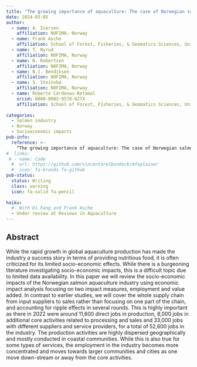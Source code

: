 ```yaml
---
title: "The growing importance of aquaculture: The case of Norwegian salmon"
date: 2024-03-05
author:
  - name: A. Iversen
    affiliation: NOFIMA, Norway
  - name: Frank Asche
    affiliation: School of Forest, Fisheries, & Geomatics Sciences, University of Florida
  - name: T. Nyrud
    affiliation: NOFIMA, Norway
  - name: R. Robertsen
    affiliation: NOFIMA, Norway
  - name: B.I. Bendiksen
    affiliation: NOFIMA, Norway
  - name: S. Steinsbø
    affiliation: NOFIMA, Norway  
  - name: Roberto Cárdenas-Retamal
    orcid: 0000-0002-9578-827X
    affiliation: School of Forest, Fisheries, & Geomatics Sciences, University of Florida
  
categories:
  - Salmon industry 
  - Norway
  - Socioeconomic impacts
pub-info:
  reference: >-
    “The growing importance of aquaculture: The case of Norwegian salmon”
#  links:
 # - name: Code
  #  url: https://github.com/vincentarelbundock/mfxplainer
  #  icon: fa-brands fa-github
pub-status: 
  status: Writing
  class: warning
  icon: fa-solid fa-pencil
  
haiku: 
  #- With Di Fang and Frank Asche
  - Under review at Reviews in Aquaculture
---
```


## Abstract 

While the rapid growth in global aquaculture production has made the industry a success story in terms of providing nutritious food, it is often criticized for its limited socio-economic effects. While there is a burgeoning literature investigating socio-economic impacts, this is a difficult topic due to limited data availability. In this paper we will review the socio-economic impacts of the Norwegian salmon aquaculture industry using economic impact analysis focusing on two impact measures, employment and value added. In contrast to earlier studies, we will cover the whole supply chain from input suppliers to sales rather than focusing on one part of the chain, and accounting for ripple effects in several rounds. This is highly important as there in 2022 were around 11,600 direct jobs in production, 8,000 jobs in additional core activities related to processing and sales and 33,000 jobs with different suppliers and service providers, for a total of 52,600 jobs in the industry. The production activities are highly dispersed geographically and mostly conducted in coastal communities. While this is also true for some types of services, the employment in the industry becomes more concentrated and moves towards larger communities and cities as one move down-stream or away from the core activities.